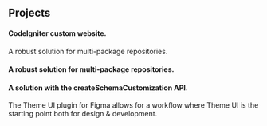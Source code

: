 
## Projects

<ProjectCard title="Halvas Loukas" link="https://lukas.gr/en" bg={lukasBg}>
  <h4>CodeIgniter custom website.</h4>
  <p>A robust solution for multi-package repositories.</p>
</ProjectCard>
<ProjectCard
  title="Setting  up a yarn Workspace"
  link="https://www.lekoarts.de/javascript/setting-up-a-yarn-workspace-with-typescript-eslint-and-cypress?utm_source=cara&utm_medium=Theme"
  bg={heavyliftBg}
>
  <h4>A robust solution for multi-package repositories.</h4>
</ProjectCard>
<ProjectCard
  title="Adding a Draft Feature to Gatsby"
  link="https://www.lekoarts.de/garden/adding-a-draft-feature-to-gatsby?utm_source=cara&utm_medium=Theme"
  bg={omBg}
>
  <h4>A solution with the createSchemaCustomization API.</h4>
</ProjectCard>
<ProjectCard
  title="Theme UI Plugin for Figma"
  link="https://www.lekoarts.de/design/introducing-the-theme-ui-plugin-for-figma?utm_source=cara&utm_medium=Theme"
  bg={radioBg}
>
  <p>The Theme UI plugin for Figma allows for a workflow where Theme UI is the starting
    point both for design & development.</p>
</ProjectCard>

